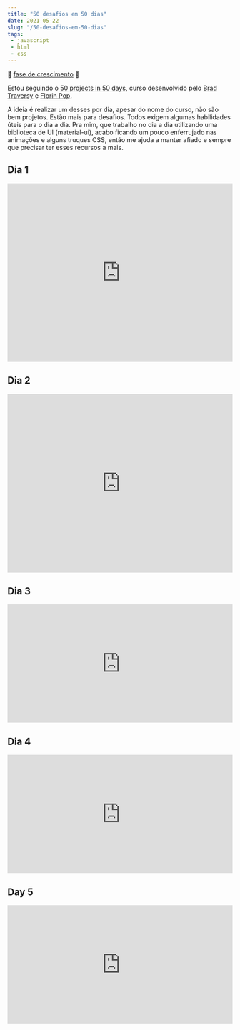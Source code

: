 ```yaml
---
title: "50 desafios em 50 dias"
date: 2021-05-22
slug: "/50-desafios-em-50-dias"
tags:
 - javascript
 - html
 - css
---
```



🌱 [fase de crescimento](https://maggieappleton.com/garden-history) 🌱


Estou seguindo o [50 projects in 50 days](https://50projects50days.com/), curso desenvolvido pelo [Brad Traversy](https://www.youtube.com/traversymedia) e [Florin Pop](https://www.youtube.com/florinpop).

A ideia é realizar um desses por dia, apesar do nome do curso, não são bem projetos. Estão mais para desafios. Todos exigem algumas habilidades úteis para o dia a dia. Pra mim, que trabalho no dia a dia utilizando uma biblioteca de UI (material-ui), acabo ficando um pouco enferrujado nas animações e alguns truques CSS, então me ajuda a manter afiado e sempre que precisar ter esses recursos a mais.


<div style={{width: 1, height: 30}} />

## Dia 1

<iframe height="400" style="width: 100%;" scrolling="no" title="Day 1 - Expanding Cards" src="https://codepen.io/giovanileite/embed/poeNBOz?height=400&theme-id=dark&default-tab=result" frameborder="no" loading="lazy" allowtransparency="true" allowfullscreen="true" zoom="0.5">
  See the Pen <a href='https://codepen.io/giovanileite/pen/poeNBOz'>Day 1 - Expanding Cards</a> by Giovani de Sousa Leite
  (<a href='https://codepen.io/giovanileite'>@giovanileite</a>) on <a href='https://codepen.io'>CodePen</a>.
</iframe>


<div style={{width: 1, height: 30}} />

## Dia 2

<iframe height="400" style="width: 100%;" scrolling="no" title="Day 2 - Progress Steps" src="https://codepen.io/giovanileite/embed/vYxgrEj?height=265&theme-id=dark&default-tab=result" frameborder="no" loading="lazy" allowtransparency="true" allowfullscreen="true" zoom="0.5">
  See the Pen <a href='https://codepen.io/giovanileite/pen/vYxgrEj'>Day 2 - Progress Steps</a> by Giovani de Sousa Leite
  (<a href='https://codepen.io/giovanileite'>@giovanileite</a>) on <a href='https://codepen.io'>CodePen</a>.
</iframe>

<div style={{width: 1, height: 30}} />

## Dia 3

<iframe height="265" style="width: 100%;" scrolling="no" title="Day 3 - Rotating Navigation" src="https://codepen.io/giovanileite/embed/WNppyGW?height=265&theme-id=dark&default-tab=result" frameborder="no" loading="lazy" allowtransparency="true" allowfullscreen="true" zoom="0.5">
  See the Pen <a href='https://codepen.io/giovanileite/pen/WNppyGW'>Day 3 - Rotating Navigation</a> by Giovani de Sousa Leite
  (<a href='https://codepen.io/giovanileite'>@giovanileite</a>) on <a href='https://codepen.io'>CodePen</a>.
</iframe>

<div style={{width: 1, height: 30}} />

## Dia 4

<iframe height="265" style="width: 100%;" scrolling="no" title="Day 4 - Hidden Search" src="https://codepen.io/giovanileite/embed/KKWqoNp?height=265&theme-id=dark&default-tab=result" frameborder="no" loading="lazy" allowtransparency="true" allowfullscreen="true">
  See the Pen <a href='https://codepen.io/giovanileite/pen/KKWqoNp'>Day 4 - Hidden Search</a> by Giovani de Sousa Leite
  (<a href='https://codepen.io/giovanileite'>@giovanileite</a>) on <a href='https://codepen.io'>CodePen</a>.
</iframe>

<div style={{width: 1, height: 30}} />

## Day 5

<iframe height="265" style="width: 100%;" scrolling="no" title="Day 5 - Blur filter" src="https://codepen.io/giovanileite/embed/BaWdRqV?height=265&theme-id=dark&default-tab=result" frameborder="no" loading="lazy" allowtransparency="true" allowfullscreen="true">
  See the Pen <a href='https://codepen.io/giovanileite/pen/BaWdRqV'>Day 5 - Blur filter</a> by Giovani de Sousa Leite
  (<a href='https://codepen.io/giovanileite'>@giovanileite</a>) on <a href='https://codepen.io'>CodePen</a>.
</iframe>
